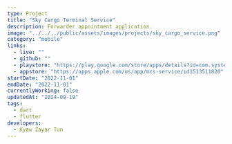 ---
type: Project
title: "Sky Cargo Terminal Service"
description: Forwarder appointment application.
image: "../../../public/assets/images/projects/sky_cargo_service.png"
category: "mobile"
links:
  - live: ""
  - github: ""
  - playstore: "https://play.google.com/store/apps/details?id=com.systematic.mcs_service"
  - appstore: "https://apps.apple.com/us/app/mcs-service/id1513511820"
startDate: "2022-11-01"
endDate: "2022-11-01"
currentlyWorking: false
updatedAt: "2024-09-19"
tags:
  - dart
  - flutter
developers:
  - Kyaw Zayar Tun
---
